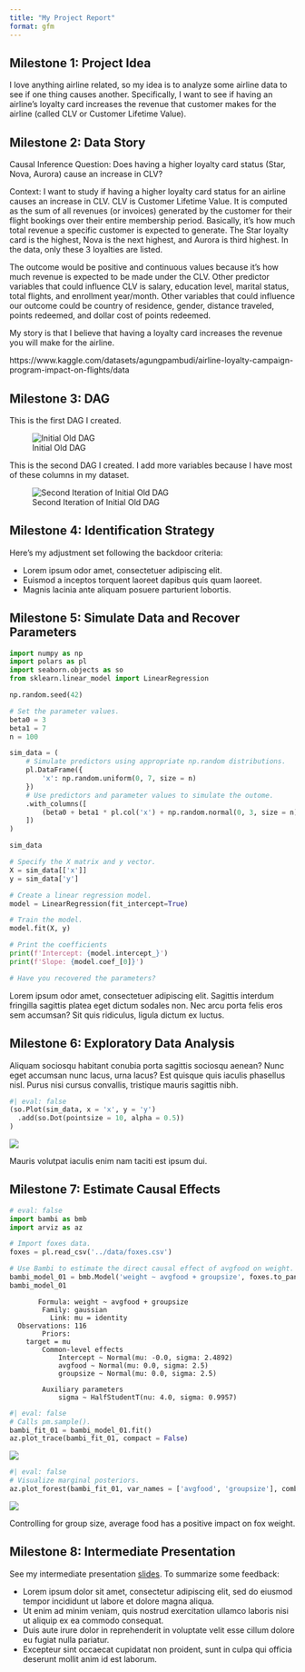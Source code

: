 ```yaml
---
title: "My Project Report"
format: gfm
---
```


## Milestone 1: Project Idea

I love anything airline related, so my idea is to analyze some airline data to see if one thing causes another. Specifically, I want to see if having an airline's loyalty card increases the revenue that customer makes for the airline (called CLV or Customer Lifetime Value).

## Milestone 2: Data Story

Causal Inference Question:
Does having a higher loyalty card status (Star, Nova, Aurora) cause an increase in CLV?

Context:
I want to study if having a higher loyalty card status for an airline causes an increase in CLV. CLV is Customer Lifetime Value. It is computed as the sum of all revenues (or invoices) generated by the customer for their flight bookings over their entire membership period. Basically, it's how much total revenue a specific customer is expected to generate. The Star loyalty card is the highest, Nova is the next highest, and Aurora is third highest. In the data, only these 3 loyalties are listed.

The outcome would be positive and continuous values because it's how much revenue is expected to be made under the CLV. Other predictor variables that could influence CLV is salary, education level, marital status, total flights, and enrollment year/month. Other variables that could influence our outcome could be country of residence, gender, distance traveled, points redeemed, and dollar cost of points redeemed.

My story is that I believe that having a loyalty card increases the revenue you will make for the airline.

https://www.kaggle.com/datasets/agungpambudi/airline-loyalty-campaign-program-impact-on-flights/data


## Milestone 3: DAG

This is the first DAG I created.

![Initial Old DAG](../figures/Old_DAG.png)

This is the second DAG I created. I add more variables because I have most of these columns in my dataset.

![Second Iteration of Initial Old DAG](../figures/Old_DAG_Updated.png)

## Milestone 4: Identification Strategy

Here's my adjustment set following the backdoor criteria:

- Lorem ipsum odor amet, consectetuer adipiscing elit.
- Euismod a inceptos torquent laoreet dapibus quis quam laoreet.
- Magnis lacinia ante aliquam posuere parturient lobortis.

## Milestone 5: Simulate Data and Recover Parameters

```python
import numpy as np
import polars as pl
import seaborn.objects as so
from sklearn.linear_model import LinearRegression

np.random.seed(42)

# Set the parameter values.
beta0 = 3
beta1 = 7
n = 100

sim_data = (
    # Simulate predictors using appropriate np.random distributions.
    pl.DataFrame({
        'x': np.random.uniform(0, 7, size = n)
    })
    # Use predictors and parameter values to simulate the outome.
    .with_columns([
        (beta0 + beta1 * pl.col('x') + np.random.normal(0, 3, size = n)).alias('y')
    ])
)

sim_data

# Specify the X matrix and y vector.
X = sim_data[['x']]
y = sim_data['y']

# Create a linear regression model.
model = LinearRegression(fit_intercept=True)

# Train the model.
model.fit(X, y)

# Print the coefficients
print(f'Intercept: {model.intercept_}')
print(f'Slope: {model.coef_[0]}')

# Have you recovered the parameters?
```

Lorem ipsum odor amet, consectetuer adipiscing elit. Sagittis interdum fringilla sagittis platea eget dictum sodales non. Nec arcu porta felis eros sem accumsan? Sit quis ridiculus, ligula dictum ex luctus.

## Milestone 6: Exploratory Data Analysis

Aliquam sociosqu habitant conubia porta sagittis sociosqu aenean? Nunc eget accumsan nunc lacus, urna lacus? Est quisque quis iaculis phasellus nisl. Purus nisi cursus convallis, tristique mauris sagittis nibh.

```python
#| eval: false
(so.Plot(sim_data, x = 'x', y = 'y')
  .add(so.Dot(pointsize = 10, alpha = 0.5))
)
```

![](../figures/sim-data-01.png){fig-align="center"}

Mauris volutpat iaculis enim nam taciti est ipsum dui.

## Milestone 7: Estimate Causal Effects

```python
# eval: false
import bambi as bmb
import arviz as az

# Import foxes data.
foxes = pl.read_csv('../data/foxes.csv')

# Use Bambi to estimate the direct causal effect of avgfood on weight.
bambi_model_01 = bmb.Model('weight ~ avgfood + groupsize', foxes.to_pandas())
bambi_model_01
```

```
       Formula: weight ~ avgfood + groupsize
        Family: gaussian
          Link: mu = identity
  Observations: 116
        Priors: 
    target = mu
        Common-level effects
            Intercept ~ Normal(mu: -0.0, sigma: 2.4892)
            avgfood ~ Normal(mu: 0.0, sigma: 2.5)
            groupsize ~ Normal(mu: 0.0, sigma: 2.5)
        
        Auxiliary parameters
            sigma ~ HalfStudentT(nu: 4.0, sigma: 0.9957)
```

```python
#| eval: false
# Calls pm.sample().
bambi_fit_01 = bambi_model_01.fit()
az.plot_trace(bambi_fit_01, compact = False)
```

![](../figures/multilevel-models_plot-01.png){fig-align="center"}

```python
#| eval: false
# Visualize marginal posteriors.
az.plot_forest(bambi_fit_01, var_names = ['avgfood', 'groupsize'], combined = True, hdi_prob = 0.95)
```

![](../figures/multilevel-models_plot-02.png){fig-align="center"}

Controlling for group size, average food has a positive impact on fox weight.

## Milestone 8: Intermediate Presentation

See my intermediate presentation [slides](https://github.com/marcdotson/causal-inference/blob/main/presentations/multivariate-models.html). To summarize some feedback:

- Lorem ipsum dolor sit amet, consectetur adipiscing elit, sed do eiusmod tempor incididunt ut labore et dolore magna aliqua.
- Ut enim ad minim veniam, quis nostrud exercitation ullamco laboris nisi ut aliquip ex ea commodo consequat.
- Duis aute irure dolor in reprehenderit in voluptate velit esse cillum dolore eu fugiat nulla pariatur.
- Excepteur sint occaecat cupidatat non proident, sunt in culpa qui officia deserunt mollit anim id est laborum.
